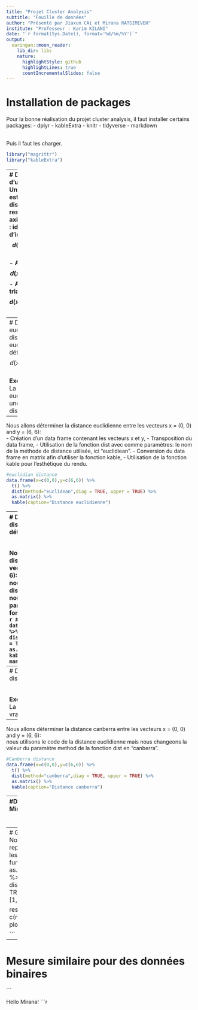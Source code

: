 ```yaml
---
title: "Projet Cluster Analysis"
subtitle: "Fouille de données"
author: "Présenté par Jiaxun CAi et Mirana RATSIMIVEH"
institute: "Professeur : Karim KILANI"
date: "`r format(Sys.Date(), format='%d/%m/%Y')`"
output:
  xaringan::moon_reader:
    lib_dir: libs
    nature:
      highlightStyle: github
      highlightLines: true
      countIncrementalSlides: false
---
```

# Installation de packages
Pour la bonne réalisation du projet cluster analysis, il faut installer certains packages:
 - dplyr
 - kableExtra
 - knitr
 - tidyverse
 - markdown

<br/>
Puis il faut les charger.
```r
library("magrittr")
library("kableExtra")
```
---
# Définition d'une distance
Une fonction est une distance si elle respecte 3 axiomes :
- A1 : identité d'indecernibles
$$
d(x,y)=0 <=> x=y
$$
- A2 : symétrie
$$
d(x,y)=d(y,x)
$$
- A3 : inégalité triangulaire
$$
d(x, z) ≤ d(x, y) + d(y, z)
$$

<b>Exercice 1 :</b></br> 
Les axiomes A1, A2 et A3 impliquent la non-négativité :
$$
d(x, y) ≥ 0
$$

---
# Distance euclidienne
La distance euclidienne est définie :
$$
d(x, z) ≤ d(x, y) + d(y, z)
$$
<b>Exercice 2 :</b></br> 
La distance euclidienne est une vraie distance.
---
Nous allons déterminer la distance euclidienne entre les vecteurs x = (0, 0) and y = (6, 6): </br>
- Création d'un data frame contenant les vecteurs x et y,
- Transposition du data frame,
- Utilisation de la fonction dist avec comme paramètres: le nom de la méthode de distance utilisée, ici "euclidiean".
- Conversion du data frame en matrix afin d'utiliser la fonction kable,
- Utilisation de la fonction kable pour l'esthétique du rendu.
```r
#euclidian distance
data.frame(x=c(0,0),y=c(6,6)) %>%
  t() %>%
  dist(method="euclidean",diag = TRUE, upper = TRUE) %>%
  as.matrix() %>%
  kable(caption="Distance euclidienne")
```

---
# Distance Manhattan
La distance Manhattan est définie :
$$
d(x, z) ≤ d(x, y) + d(y, z)
$$
Nous allons déterminer la distance manhattan entre les vecteurs x = (0, 0) and y = (6, 6): </br>
nous utilisons le code de la distance euclidienne mais nous changeons la valeur du paramètre method de la fonction dist en "manhattan".
```r
#Manhattan distance
data.frame(x=c(0,0),y=c(6,6)) %>%
  t() %>%
  dist(method="manhattan",diag = TRUE, upper = TRUE) %>%
  as.matrix() %>%
  kable(caption="Distance manhattan")
```
---
# Distance Camberra
La distance Camberra est définie :
$$
d(x, z) ≤ d(x, y) + d(y, z)
$$
<b>Exercice 3 :</b></br> 
La distance canberra est une vraie distance.
---
Nous allons déterminer la distance canberra entre les vecteurs x = (0, 0) and y = (6, 6): </br>
nous utilisons le code de la distance euclidienne mais nous changeons la valeur du paramètre method de la fonction dist en "canberra".
```r
#Canberra distance
data.frame(x=c(0,0),y=c(6,6)) %>%
  t() %>%
  dist(method="canberra",diag = TRUE, upper = TRUE) %>%
  as.matrix() %>%
  kable(caption="Distance canberra")
```
---
#Distance Minkowski
La distance Minkowski est définie :
$$
d(x, z) ≤ d(x, y) + d(y, z)
$$

Nous allons déterminer la distance canberra entre les vecteurs x = (0, 0) and y = (6, 6): </br>
nous utilisons le code de la distance euclidienne mais nous changeons la valeur du paramètre method de la fonction dist en "Minkowski".
```r
#Minkowski distance
minkowski = data.frame(x=c(0,0),y=c(6,6)) %>%
              t() %>%
              dist(method="minkowski",diag = TRUE, upper = TRUE) %>%
              as.matrix() %>%
              kable(caption="Distance Minkowski")
minkowski
```
---
# Graphique de la distance Minkowski
Nous avons réalisé un graphique représentant la distance Minkowski entre les vecteurs x et y.
```r
minkowskiFct <- function(p) {
  res <- as.matrix(data.frame(x=c(0,0),y=c(6,6))) %>%
    t() %>%
    dist(method="minkowski",p=p,diag = TRUE, upper=TRUE)
  res <- as.matrix(res)[1,2]
  return(res)
}

res=c()
for(p in seq(1,5,0.01)){
  res = c(res,minkowskiFct(p))
}
plot(seq(1,5,0.01),res,type="l")

```
---
# Mesure similaire pour des données binaires
```

Hello Mirana!
```r
